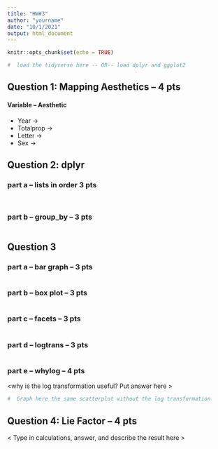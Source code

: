 ```yaml
---
title: "HW#3"
author: "yourname"
date: "10/1/2021"
output: html_document
---
```


```r
knitr::opts_chunk$set(echo = TRUE)

#  load the tidyverse here -- OR-- load dplyr and ggplot2


```

##  Question 1: Mapping Aesthetics -- 4 pts

####  Variable -- Aesthetic 

- Year -> 
- Totalprop -> 
- Letter -> 
- Sex -> 

<put your ggplot code here>


##  Question 2:  dplyr 

### part a  -- lists in order  3 pts

```r

```

```r

```

### part b -- group_by -- 3 pts

```r

```

##  Question 3 

### part a -- bar graph -- 3 pts

```r

```

### part b -- box plot -- 3 pts

```r
```



### part c -- facets -- 3 pts

```r

```

  
### part d -- logtrans -- 3 pts

```r

```

### part e -- whylog -- 4 pts

<why is the log transformation useful?  Put answer here >

```r
#  Graph here the same scatterplot without the log transformation

```



##  Question 4:   Lie Factor --   4 pts 

< Type in calculations, answer, and describe the result here >


